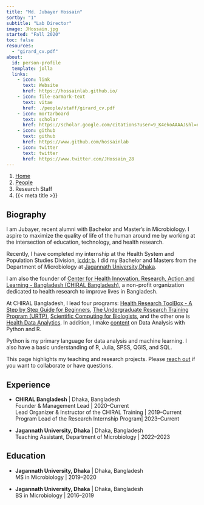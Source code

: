 ---
title: "Md. Jubayer Hossain"
sortby: "1"
subtitle: "Lab Director"
image: JHossain.jpg
started: "Fall 2020"
toc: false
resources: 
  - "girard_cv.pdf"
about:
  id: person-profile
  template: jolla
  links:
    - icon: link
      text: Website
      href: https://hossainlab.github.io/
    - icon: file-earmark-text
      text: vitae
      href: ./people/staff/girard_cv.pdf
    - icon: mortarboard
      text: scholar
      href: https://scholar.google.com/citations?user=9_K4ekoAAAAJ&hl=en&authuser=5
    - icon: github
      text: github
      href: https://www.github.com/hossainlab
    - icon: twitter
      text: twitter
      href: https://www.twitter.com/JHossain_28
---

```{=html}
<nav aria-label="breadcrumb">
  <ol class="breadcrumb">
    <li class="breadcrumb-item"><a href="../../index.html">Home</a></li>
    <li class="breadcrumb-item"><a href="../../people.html">People</a></li>
    <li class="breadcrumb-item active">Research Staff</li>
    <li class="breadcrumb-item active" aria-current="page">{{< meta title >}}</li>
  </ol>
</nav>
```

:::{#person-profile}
:::

## Biography

I am Jubayer, recent alumni with Bachelor and Master’s in Microbiology. I aspire to maximize the quality of life of the human around me by working at the intersection of education, technology, and health research.


Recently, I have completed my internship at the Health System and Population Studies Division, [icddr,b](https://www.icddrb.org/). I did my Bachelor and Masters from the Department of Microbiology at [Jagannath University,Dhaka](https://jnu.ac.bd/dept/portal/web/microbiology). 

I am also the founder of [Center for Health Innovation, Research, Action and Learning - Bangladesh (CHIRAL Bangladesh)](https://chiralbd.netlify.app/), a non-profit organization dedicated to health research to improve lives in Bangladesh.

At CHIRAL Bangladesh, I lead four programs: [Health Research ToolBox - A Step by Step Guide for Beginners](https://hrt.chiralbd.org/), [The Undergraduate Research Training Program (URTP)](https://urtp.chiralbd.org/), [Scientific Computing for Biologists](https://chiralbd.netlify.app/teaching/programs/), and the other one is [Health Data Analytics](https://chiralbd.netlify.app/teaching/programs/). In addition, I make [content](https://www.youtube.com/channel/UCbkJ5pm65Fkcs7MK4YshLsQ) on Data Analysis with Python and R.

Python is my primary language for data analysis and machine learning. I also have a basic understanding of R, Julia, SPSS, QGIS, and SQL.

This page highlights my teaching and research projects. Please [reach out](https://allmylinks.com/jhossain28) if you want to collaborate or have questions.


## Experience

- **CHIRAL Bangladesh** | Dhaka, Bangladesh<br />
  Founder & Management Lead | 2020–Current<br />
  Lead Organizer & Instructor of the CHIRAL Training | 2019–Current<br />
  Program Lead of the Research Internship Program| 2023–Current

- **Jagannath University, Dhaka** | Dhaka, Bangladesh<br />
  Teaching Assistant, Department of Microbiology | 2022–2023

## Education

- **Jagannath University, Dhaka** | Dhaka, Bangladesh<br />
  MS in Microbiology | 2019–2020

- **Jagannath University, Dhaka** | Dhaka, Bangladesh<br />
  BS in Microbiology | 2016–2019

